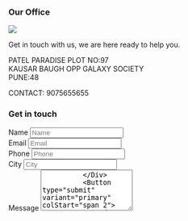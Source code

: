 <Section py="8|12|16|24">
  <Container>
    <Grid col="1|2" gap="8|12|16">
      <Div>
        <H3 mt="0" mb="6">
          Our Office
        </H3>
        <Image src="marhaba_office.jpeg" />
        <P>
          Get in touch with us, we
          are here ready to help you.
        </P>
        <P textAlign="center" font-weight="bold">
          PATEL PARADISE PLOT NO:97<BR />
          KAUSAR BAUGH OPP GALAXY SOCIETY<BR />
          PUNE:48
        </P>
        <P textAlign="center" font-weight="bold">
          CONTACT: 9075655655
        </P>
      </Div>
      <Div>
        <H3 mt="0" mb="6">
          Get in touch
        </H3>
        <Form d="grid" col="1|repeat(2, auto)" gap="4" mt="4" w="full|auto" action="https://api.staticforms.xyz/submit" method="post">
          <Input type="hidden" name="accessKey" value="7ff62377-60d2-456f-973a-b98142c68c7a"/> 
          <Div>
            <VisuallyHidden>
              <Label htmlFor="form-02-name">Name</Label>
            </VisuallyHidden>
            <Input
              type="text"
              id="form-02-name"
              name="name"
              placeholder="Name"
            />
          </Div>
          <Div>
            <VisuallyHidden>
              <Label htmlFor="form-02-email">Email</Label>
            </VisuallyHidden>
            <Input
              type="email"
              id="form-02-email"
              name="email"
              placeholder="Email"
            />
          </Div>
          <Div>
            <VisuallyHidden>
              <Label htmlFor="form-02-phone">Phone</Label>
            </VisuallyHidden>
            <Input
              type="tel"
              id="form-02-phone"
              name="phone"
              placeholder="Phone"
            />
          </Div>
          <Div>
            <VisuallyHidden>
              <Label htmlFor="form-02-name">City</Label>
            </VisuallyHidden>
            <Input
              type="text"
              id="form-02-city"
              name="city"
              placeholder="City"
            />
          </Div>
          <Div colStart="span 2">
            <VisuallyHidden>
              <Label htmlFor="form-02-message">Message</Label>
            </VisuallyHidden>
            <Textarea
              placeholder="Message"
              id="form-02-message"
              name="message"
              rows="5"
            />
          </Div>
          <Button type="submit" variant="primary" colStart="span 2">
            Send message
          </Button>
        </Form>
        
      </Div>
    </Grid>
  </Container>
</Section>